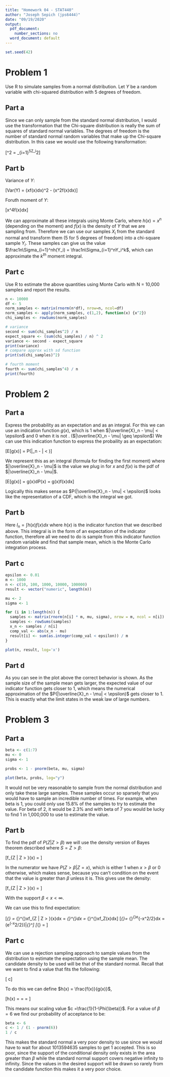```yaml
---
title: "Homework 04 - STAT440"
author: "Joseph Sepich (jps6444)"
date: "09/19/2020"
output:
  pdf_document:
    number_sections: no
  word_document: default
---
```


```r
set.seed(42)
```

# Problem 1

Use R to simulate samples from a normal distribution. Let $Y$ be a random variable with chi-squared distribution with 5 degrees of freedom.

## Part a

Since we can only sample from the standard normal distribution, I would use the transformation that the Chi-square distribution is really the sum of squares of standard normal variables. The degrees of freedom is the number of standard normal random variables that make up the Chi-square distribution. In this case we would use the following transformation:

\[\chi^2 = \Sigma_{i=1}^5Z_i^2\]

## Part b

Variance of $Y$:

\[Var(Y) = (\int xf(x)dx)^2 - (\int x^2f(x)dx)\]

Foruth moment of $Y$:

\[\int x^4f(x)dx\]

We can approximate all these integrals using Monte Carlo, where $h(x) =x^n$ (depending on the moment) and $f(x)$ is the density of $Y$ that we are sampling from. Therefore we can use our samples $X_i$ from the standard normal and transform them (5 for 5 degrees of freedom) into a chi-square sample $Y_i$. These samples can give us the value $\frac1n\Sigma_{i=1}^nh(Y_i) = \frac1n\Sigma_{i=1}^nY_i^k$, which can approximate the $k^{th}$ moment integral.

## Part c

Use R to estimate the above quantities using Monte Carlo with N = 10,000 samples and report the results.

```r
n <- 10000
df <- 5
norm_samples <- matrix(rnorm(n*df), nrow=n, ncol=df)
norm_samples <- apply(norm_samples, c(1,2), function(x) {x^2})
chi_samples <- rowSums(norm_samples)

# variance
second <- sum(chi_samples^2) / n
expect_square <- (sum(chi_samples) / n) ^ 2
variance <- second - expect_square
print(variance)
# compare approx with sd function
print(sd(chi_samples)^2)

# fourth moment
fourth <- sum(chi_samples^4) / n
print(fourth)
```

# Problem 2

## Part a

Express the probability as an expectation and as an integral. For this we can use an indication function $g(x)$, which is 1 when $|\overline{X}_n - \mu| < \epsilon$ and 0 when it is not . ($|\overline{X}_n - \mu| \geq \epsilon$) We can use this indication function to express the probaility as an expectation:

\[E[g(x)] = P(|\overline{X}_n - \mu| < \epsilon)\]

We represent this as an integral (formula for finding the first moment) where $|\overline{X}_n - \mu|$ is the value we plug in for $x$ and $f(x)$ is the pdf of $|\overline{X}_n - \mu|$.

\[E[g(x)] = \int g(x)dP(x) = \int g(x)f(x)dx\]

Logically this makes sense as $P(|\overline{X}_n - \mu| < \epsilon)$ looks like the representation of a CDF, which is the integral we got.

## Part b

Here $I_n = \int h(x)f(x)dx$ where $h(x)$ is the indicator function that we described above. This integral is in the form of an expectation of the indicator function, therefore all we need to do is sample from this indicator function random variable and find that sample mean, which is the Monte Carlo integration process.

## Part c

```r
epsilon <- 0.01
m <- 1000
n <- c(10, 100, 1000, 10000, 100000)
result <- vector("numeric", length(n))

mu <- 2
sigma <- 1

for (i in 1:length(n)) {
  samples <- matrix(rnorm(n[i] * m, mu, sigma), nrow = m, ncol = n[i])
  samples <- rowSums(samples)
  x_n <- samples / n[i]
  comp_val <- abs(x_n - mu)
  result[i] <- sum(as.integer(comp_val < epsilon)) / m
}

plot(n, result, log='x')
```

## Part d

As you can see in the plot above the correct behavior is shown. As the sample size of the sample mean gets larger, the expected value of our indicator function gets closer to 1, which means the numerical approximation of the $P(|\overline{X}_n - \mu| < \epsilon)$ gets closer to 1. This is exactly what the limit states in the weak law of large numbers.

# Problem 3

## Part a

```r
beta <- c(1:7)
mu <- 0
sigma <- 1

probs <- 1 - pnorm(beta, mu, sigma)

plot(beta, probs, log="y")
```

It would not be very reasonable to sample from the normal distribution and only take these large samples. These samples occur so sparsely that you would have to sample an incredible number of times. For example, when beta is 1, you could only use 15.8% of the samples to try to estimate the value. For beta of 2, it would be 2.3% and with beta of 7 you would be lucky to find 1 in 1,000,000 to use to estimate the value.

## Part b

To find the pdf of $P(Z | Z > \beta)$ we will use the density version of Bayes theorem described where $S = Z > \beta$:

\[f_{Z | Z > \beta}(x) = \frac{f_Z(x)P(Z > \beta |Z = x)}{1 -\Phi(\beta)} \]

In the numerator we have $P(Z > \beta | Z = x)$, which is either 1 when $x > \beta$ or 0 otherwise, which makes sense, because you can't condition on the event that the value is greater than  $\beta$ unless it is. This gives use the density:

\[f_{Z | Z > \beta}(x) = \frac{f_Z(x)}{1 -\Phi(\beta)}\]

With the support $\beta < x < \infty$.

We can use this to find expectation:

\[\theta_{\beta} = \int_{\beta}^{\infty}xf_{Z | Z > \beta}(x)dx = \int_{\beta}^{\infty}\frac{xf_Z(x)}{1 -\Phi(\beta)}dx = \frac{1}{1-\Phi(\beta)}\int_{\beta}^{\infty}xf_Z(x)dx\]
\[\theta_{\beta}= \frac{1}{1-\Phi(\beta)}\int_{\beta}^{\infty}\frac{x}{\sqrt{2\pi}}e^{-x^2/2}dx = \frac{-1}{\sqrt{2\pi}(1-\Phi(\beta))}(e^{-x^2/2})|_{\beta}^\infty\]
\[\theta_{\beta} = \frac{e^{-\beta^2/2}}{\sqrt{2\pi}(1-\Phi(\beta))}\]

## Part c

We can use a rejection sampling approach to sample values from the distribution to estimate the expectation using the sample mean. The candidate density to be used will be that of the standard normal. Recall that we want to find a value that fits the following:

\[\frac{f(x)}{g(x)} \leq c\]

To do this we can define $h(x) = \frac{f(x)}{g(x)}$,

\[h(x) = \frac{f(x)}{g(x)} = \frac{\frac{f_Z(x)}{1 -\Phi(\beta)}}{f_Z(x)} = \frac{1}{1-\Phi(\beta)}\]

This means our scaling value $c =\frac{1}{1-\Phi(\beta)}$. For a value of $\beta = 6$ we find our probability of acceptance to be:

```r
beta <- 6
c <- 1 / (1 - pnorm(6))
1 / c
```

This makes the standard normal a very poor density to use since we would have to wait for about 1013594635 samples to get 1 accepted. This is so poor, since the support of the conditional density only exists in the area greater than $\beta$ while the standard normal support covers negative infinity to infinity. Since the values in the desired support will be drawn so rarely from the candidate function this makes it a very poor choice.



